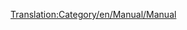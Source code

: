 [[Translation:Category/en/Manual/Manual]]

{{en/Bilingual box| Sr
| Kategorija za stranice Uputstva. Članci koji sadrže [[Template:sr/Manual/Sadržaj]] automatski se raspoređuju ovde.
| A Category for Manual related pages. 
Articles that are called by [[Template:sr/Manual/Sadržaj]] are automatically placed here.}}



